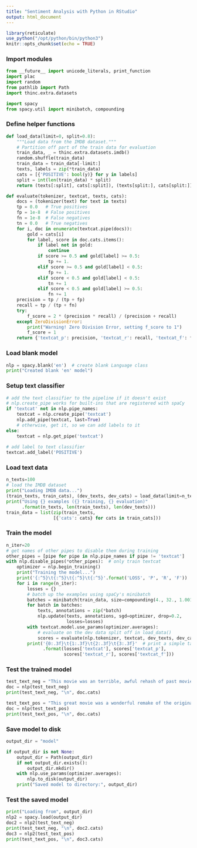 ```yaml
---
title: "Sentiment Analysis with Python in RStudio"
output: html_document
---
```


```r
library(reticulate)
use_python("/opt/python/bin/python3")
knitr::opts_chunk$set(echo = TRUE)
```

### Import modules

```python
from __future__ import unicode_literals, print_function
import plac
import random
from pathlib import Path
import thinc.extra.datasets

import spacy
from spacy.util import minibatch, compounding
```

### Define helper functions

```python
def load_data(limit=0, split=0.8):
    """Load data from the IMDB dataset."""
    # Partition off part of the train data for evaluation
    train_data, _ = thinc.extra.datasets.imdb()
    random.shuffle(train_data)
    train_data = train_data[-limit:]
    texts, labels = zip(*train_data)
    cats = [{'POSITIVE': bool(y)} for y in labels]
    split = int(len(train_data) * split)
    return (texts[:split], cats[:split]), (texts[split:], cats[split:])
```

```python
def evaluate(tokenizer, textcat, texts, cats):
    docs = (tokenizer(text) for text in texts)
    tp = 0.0   # True positives
    fp = 1e-8  # False positives
    fn = 1e-8  # False negatives
    tn = 0.0   # True negatives
    for i, doc in enumerate(textcat.pipe(docs)):
        gold = cats[i]
        for label, score in doc.cats.items():
            if label not in gold:
                continue
            if score >= 0.5 and gold[label] >= 0.5:
                tp += 1.
            elif score >= 0.5 and gold[label] < 0.5:
                fp += 1.
            elif score < 0.5 and gold[label] < 0.5:
                tn += 1
            elif score < 0.5 and gold[label] >= 0.5:
                fn += 1
    precision = tp / (tp + fp)
    recall = tp / (tp + fn)
    try:
        f_score = 2 * (precision * recall) / (precision + recall)
    except ZeroDivisionError:
        print("Warning! Zero Division Error, setting f_score to 1")
        f_score = 1
    return {'textcat_p': precision, 'textcat_r': recall, 'textcat_f': f_score}
```

### Load blank model

```python
nlp = spacy.blank('en')  # create blank Language class
print("Created blank 'en' model")
```

### Setup text classifier

```python
# add the text classifier to the pipeline if it doesn't exist
# nlp.create_pipe works for built-ins that are registered with spaCy
if 'textcat' not in nlp.pipe_names:
    textcat = nlp.create_pipe('textcat')
    nlp.add_pipe(textcat, last=True)
    # otherwise, get it, so we can add labels to it
else:
    textcat = nlp.get_pipe('textcat')
    
# add label to text classifier
textcat.add_label('POSITIVE')
```

### Load text data

```python
n_texts=100
# load the IMDB dataset
print("Loading IMDB data...")
(train_texts, train_cats), (dev_texts, dev_cats) = load_data(limit=n_texts)
print("Using {} examples ({} training, {} evaluation)"
      .format(n_texts, len(train_texts), len(dev_texts)))
train_data = list(zip(train_texts,
                  [{'cats': cats} for cats in train_cats]))
```

### Train the model

```python
n_iter=20
# get names of other pipes to disable them during training
other_pipes = [pipe for pipe in nlp.pipe_names if pipe != 'textcat']
with nlp.disable_pipes(*other_pipes):  # only train textcat
    optimizer = nlp.begin_training()
    print("Training the model...")
    print('{:^5}\t{:^5}\t{:^5}\t{:^5}'.format('LOSS', 'P', 'R', 'F'))
    for i in range(n_iter):
        losses = {}
        # batch up the examples using spaCy's minibatch
        batches = minibatch(train_data, size=compounding(4., 32., 1.001))
        for batch in batches:
            texts, annotations = zip(*batch)
            nlp.update(texts, annotations, sgd=optimizer, drop=0.2,
                       losses=losses)
        with textcat.model.use_params(optimizer.averages):
            # evaluate on the dev data split off in load_data()
            scores = evaluate(nlp.tokenizer, textcat, dev_texts, dev_cats)
        print('{0:.3f}\t{1:.3f}\t{2:.3f}\t{3:.3f}'  # print a simple table
              .format(losses['textcat'], scores['textcat_p'],
                      scores['textcat_r'], scores['textcat_f']))
```

### Test the trained model

```python
test_text_neg = "This movie was an terrible, awful rehash of past movies. I will never watch it again."
doc = nlp(test_text_neg)
print(test_text_neg, "\n", doc.cats)

test_text_pos = "This great movie was a wonderful remake of the original version. I loved it!"
doc = nlp(test_text_pos)
print(test_text_pos, "\n", doc.cats)
```

### Save model to disk

```python
output_dir = "model"

if output_dir is not None:
    output_dir = Path(output_dir)
    if not output_dir.exists():
        output_dir.mkdir()
    with nlp.use_params(optimizer.averages):
        nlp.to_disk(output_dir)
    print("Saved model to directory:", output_dir)
```

### Test the saved model

```python
print("Loading from", output_dir)
nlp2 = spacy.load(output_dir)
doc2 = nlp2(test_text_neg)
print(test_text_neg, "\n", doc2.cats)
doc3 = nlp2(test_text_pos)
print(test_text_pos, "\n", doc3.cats)
```
